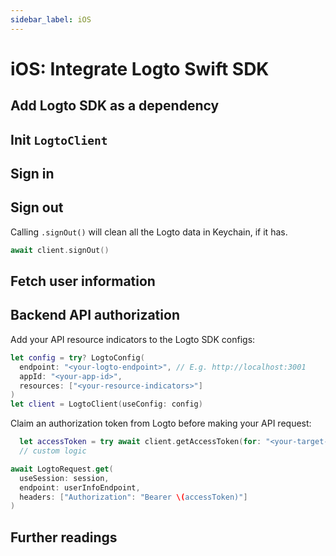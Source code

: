 ```yaml
---
sidebar_label: iOS
---
```




# iOS: Integrate Logto Swift SDK

<AppNote type="Native App" />

## Add Logto SDK as a dependency

<AddSdk />

## Init `LogtoClient`

<InitClient />

## Sign in

<ImplementSignIn />

## Sign out

Calling `.signOut()` will clean all the Logto data in Keychain, if it has.

```swift
await client.signOut()
```

## Fetch user information

<FetchUserInformation apiCodeFragment="logtoClient.fetchUserInfo()" />

## Backend API authorization

<GetAuthorizationToken />

Add your API resource indicators to the Logto SDK configs:

```swift
let config = try? LogtoConfig(
  endpoint: "<your-logto-endpoint>", // E.g. http://localhost:3001
  appId: "<your-app-id>",
  resources: ["<your-resource-indicators>"]
)
let client = LogtoClient(useConfig: config)
```

Claim an authorization token from Logto before making your API request:

```swift
  let accessToken = try await client.getAccessToken(for: "<your-target-api-resource>")
  // custom logic
```

<ApplyAuthorizationToken />

```swift
await LogtoRequest.get(
  useSession: session,
  endpoint: userInfoEndpoint,
  headers: ["Authorization": "Bearer \(accessToken)"]
)
```

## Further readings

<FurtherReadings />
